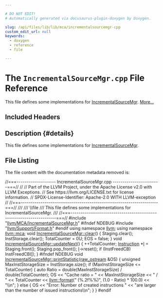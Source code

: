```yaml
---

# DO NOT EDIT!
# Automatically generated via docusaurus-plugin-doxygen by Doxygen.

slug: /api/files/lib/lib/mca/incrementalsourcemgr-cpp
custom_edit_url: null
keywords:
  - doxygen
  - reference
  - file

---
```





# The `IncrementalSourceMgr.cpp` File Reference

<DoxygenPage pluginConfig={pluginConfig}>

This file defines some implementations for <a href="/docs/api/classes/llvm/mca/incrementalsourcemgr">IncrementalSourceMgr</a>. <a href="#details">More...</a>

## Included Headers

<IncludesList>
<IncludesListItem
  filePath="llvm/MCA/IncrementalSourceMgr.h"
  permalink="/docs/api/files/include/include/llvm/include/llvm/mca/incrementalsourcemgr-h"
  isLocal="true" />
<IncludesListItem
  filePath="llvm/Support/Format.h"
  permalink="/docs/api/files/include/include/llvm/include/llvm/support/format-h"
  isLocal="true" />
</IncludesList>

## Description {#details}

This file defines some implementations for <a href="/docs/api/classes/llvm/mca/incrementalsourcemgr">IncrementalSourceMgr</a>.

## File Listing

The file content with the documentation metadata removed is:

<ProgramListing>

<Link id="l00001" /><CodeLine lineNumber="1"><span class="doxyHighlightComment">//===-------------------- IncrementalSourceMgr.cpp ------------------------===//</span></CodeLine>
<Link id="l00002" /><CodeLine lineNumber="2"><span class="doxyHighlightComment">//</span></CodeLine>
<Link id="l00003" /><CodeLine lineNumber="3"><span class="doxyHighlightComment">// Part of the LLVM Project, under the Apache License v2.0 with LLVM Exceptions.</span></CodeLine>
<Link id="l00004" /><CodeLine lineNumber="4"><span class="doxyHighlightComment">// See https://llvm.org/LICENSE.txt for license information.</span></CodeLine>
<Link id="l00005" /><CodeLine lineNumber="5"><span class="doxyHighlightComment">// SPDX-License-Identifier: Apache-2.0 WITH LLVM-exception</span></CodeLine>
<Link id="l00006" /><CodeLine lineNumber="6"><span class="doxyHighlightComment">//</span></CodeLine>
<Link id="l00007" /><CodeLine lineNumber="7"><span class="doxyHighlightComment">//===----------------------------------------------------------------------===//</span></CodeLine>
<Link id="l00008" /><CodeLine lineNumber="8"><span class="doxyHighlightComment">///</span></CodeLine>
<Link id="l00009" /><CodeLine lineNumber="9"><span class="doxyHighlightComment">/// \\file</span></CodeLine>
<Link id="l00010" /><CodeLine lineNumber="10"><span class="doxyHighlightComment">/// This file defines some implementations for IncrementalSourceMgr.</span></CodeLine>
<Link id="l00011" /><CodeLine lineNumber="11"><span class="doxyHighlightComment">///</span></CodeLine>
<Link id="l00012" /><CodeLine lineNumber="12"><span class="doxyHighlightComment">//===----------------------------------------------------------------------===//</span></CodeLine>
<Link id="l00013" /><CodeLine lineNumber="13"></CodeLine>
<Link id="l00014" /><CodeLine lineNumber="14"><span class="doxyHighlightPreprocessor">#include &quot;<a href="/docs/api/files/include/include/llvm/include/llvm/mca/incrementalsourcemgr-h">llvm/MCA/IncrementalSourceMgr.h</a>&quot;</span></CodeLine>
<Link id="l00015" /><CodeLine lineNumber="15"><span class="doxyHighlightPreprocessor">#ifndef NDEBUG</span></CodeLine>
<Link id="l00016" /><CodeLine lineNumber="16"><span class="doxyHighlightPreprocessor">#include &quot;<a href="/docs/api/files/include/include/llvm/include/llvm/support/format-h">llvm/Support/Format.h</a>&quot;</span></CodeLine>
<Link id="l00017" /><CodeLine lineNumber="17"><span class="doxyHighlightPreprocessor">#endif</span></CodeLine>
<Link id="l00018" /><CodeLine lineNumber="18"></CodeLine>
<Link id="l00019" /><CodeLine lineNumber="19"><span class="doxyHighlightKeyword">using namespace </span><span class="doxyHighlight"><a href="/docs/api/namespaces/llvm">llvm</a>;</span></CodeLine>
<Link id="l00020" /><CodeLine lineNumber="20"><span class="doxyHighlightKeyword">using namespace </span><span class="doxyHighlight"><a href="/docs/api/namespaces/llvm/mca">llvm::mca</a>;</span></CodeLine>
<Link id="l00021" /><CodeLine lineNumber="21"></CodeLine>
<Link id="l00022" /><CodeLine lineNumber="22" lineLink="/docs/api/classes/llvm/mca/incrementalsourcemgr/#aac1bf46c1b8d46f2675e857ff328b2e1"><span class="doxyHighlightKeywordType">void</span><span class="doxyHighlight"> <a href="/docs/api/classes/llvm/mca/incrementalsourcemgr/#aac1bf46c1b8d46f2675e857ff328b2e1">IncrementalSourceMgr::clear</a>() &#123;</span></CodeLine>
<Link id="l00023" /><CodeLine lineNumber="23"><span class="doxyHighlight">  Staging.clear();</span></CodeLine>
<Link id="l00024" /><CodeLine lineNumber="24"><span class="doxyHighlight">  InstStorage.clear();</span></CodeLine>
<Link id="l00025" /><CodeLine lineNumber="25"><span class="doxyHighlight">  TotalCounter = 0U;</span></CodeLine>
<Link id="l00026" /><CodeLine lineNumber="26"><span class="doxyHighlight">  EOS = </span><span class="doxyHighlightKeyword">false</span><span class="doxyHighlight">;</span></CodeLine>
<Link id="l00027" /><CodeLine lineNumber="27"><span class="doxyHighlight">&#125;</span></CodeLine>
<Link id="l00028" /><CodeLine lineNumber="28"></CodeLine>
<Link id="l00029" /><CodeLine lineNumber="29" lineLink="/docs/api/classes/llvm/mca/incrementalsourcemgr/#ae7e7a65dca58ec0969862ae9fe6ba64e"><span class="doxyHighlightKeywordType">void</span><span class="doxyHighlight"> <a href="/docs/api/classes/llvm/mca/incrementalsourcemgr/#ae7e7a65dca58ec0969862ae9fe6ba64e">IncrementalSourceMgr::updateNext</a>() &#123;</span></CodeLine>
<Link id="l00030" /><CodeLine lineNumber="30"><span class="doxyHighlight">  ++TotalCounter;</span></CodeLine>
<Link id="l00031" /><CodeLine lineNumber="31"><span class="doxyHighlight">  <a href="/docs/api/classes/llvm/mca/instruction">Instruction</a> &#42;<a href="/docs/api/files/lib/lib/support/md5-cpp/#ac0eafdc9ee161b71e7af98af736952fd">I</a> = Staging.front();</span></CodeLine>
<Link id="l00032" /><CodeLine lineNumber="32"><span class="doxyHighlight">  Staging.pop&#95;front();</span></CodeLine>
<Link id="l00033" /><CodeLine lineNumber="33"><span class="doxyHighlight">  <a href="/docs/api/files/lib/lib/support/md5-cpp/#ac0eafdc9ee161b71e7af98af736952fd">I</a>-&gt;reset();</span></CodeLine>
<Link id="l00034" /><CodeLine lineNumber="34"></CodeLine>
<Link id="l00035" /><CodeLine lineNumber="35"><span class="doxyHighlight">  </span><span class="doxyHighlightKeywordFlow">if</span><span class="doxyHighlight"> (InstFreedCB)</span></CodeLine>
<Link id="l00036" /><CodeLine lineNumber="36"><span class="doxyHighlight">    InstFreedCB(<a href="/docs/api/files/lib/lib/support/md5-cpp/#ac0eafdc9ee161b71e7af98af736952fd">I</a>);</span></CodeLine>
<Link id="l00037" /><CodeLine lineNumber="37"><span class="doxyHighlight">&#125;</span></CodeLine>
<Link id="l00038" /><CodeLine lineNumber="38"></CodeLine>
<Link id="l00039" /><CodeLine lineNumber="39"><span class="doxyHighlightPreprocessor">#ifndef NDEBUG</span></CodeLine>
<Link id="l00040" /><CodeLine lineNumber="40" lineLink="/docs/api/classes/llvm/mca/incrementalsourcemgr/#a55086232b62ba76e882e380ca1e4576a"><span class="doxyHighlightKeywordType">void</span><span class="doxyHighlight"> <a href="/docs/api/classes/llvm/mca/incrementalsourcemgr/#a55086232b62ba76e882e380ca1e4576a">IncrementalSourceMgr::printStatistic</a>(<a href="/docs/api/classes/llvm/raw-ostream">raw&#95;ostream</a> &amp;OS) &#123;</span></CodeLine>
<Link id="l00041" /><CodeLine lineNumber="41"><span class="doxyHighlight">  </span><span class="doxyHighlightKeywordType">unsigned</span><span class="doxyHighlight"> MaxInstStorageSize = InstStorage.size();</span></CodeLine>
<Link id="l00042" /><CodeLine lineNumber="42"><span class="doxyHighlight">  </span><span class="doxyHighlightKeywordFlow">if</span><span class="doxyHighlight"> (MaxInstStorageSize &lt;= TotalCounter) &#123;</span></CodeLine>
<Link id="l00043" /><CodeLine lineNumber="43"><span class="doxyHighlight">    </span><span class="doxyHighlightKeyword">auto</span><span class="doxyHighlight"> Ratio = double(MaxInstStorageSize) / double(TotalCounter);</span></CodeLine>
<Link id="l00044" /><CodeLine lineNumber="44"><span class="doxyHighlight">    OS &lt;&lt; </span><span class="doxyHighlightStringLiteral">&quot;Cache ratio = &quot;</span><span class="doxyHighlight"> &lt;&lt; MaxInstStorageSize &lt;&lt; </span><span class="doxyHighlightStringLiteral">&quot; / &quot;</span><span class="doxyHighlight"> &lt;&lt; TotalCounter</span></CodeLine>
<Link id="l00045" /><CodeLine lineNumber="45"><span class="doxyHighlight">       &lt;&lt; <a href="/docs/api/namespaces/llvm/#a939bc2108d47080767f0c06ba56caec7">llvm::format</a>(</span><span class="doxyHighlightStringLiteral">&quot; (%.2f%%)&quot;</span><span class="doxyHighlight">, (1.0 - Ratio) &#42; 100.0) &lt;&lt; </span><span class="doxyHighlightStringLiteral">&quot;\\n&quot;</span><span class="doxyHighlight">;</span></CodeLine>
<Link id="l00046" /><CodeLine lineNumber="46"><span class="doxyHighlight">  &#125; </span><span class="doxyHighlightKeywordFlow">else</span><span class="doxyHighlight"> &#123;</span></CodeLine>
<Link id="l00047" /><CodeLine lineNumber="47"><span class="doxyHighlight">    OS &lt;&lt; </span><span class="doxyHighlightStringLiteral">&quot;Error: Number of created instructions &quot;</span></CodeLine>
<Link id="l00048" /><CodeLine lineNumber="48"><span class="doxyHighlight">       &lt;&lt; </span><span class="doxyHighlightStringLiteral">&quot;are larger than the number of issued instructions\\n&quot;</span><span class="doxyHighlight">;</span></CodeLine>
<Link id="l00049" /><CodeLine lineNumber="49"><span class="doxyHighlight">  &#125;</span></CodeLine>
<Link id="l00050" /><CodeLine lineNumber="50"><span class="doxyHighlight">&#125;</span></CodeLine>
<Link id="l00051" /><CodeLine lineNumber="51"><span class="doxyHighlightPreprocessor">#endif</span></CodeLine>

</ProgramListing>


</DoxygenPage>
